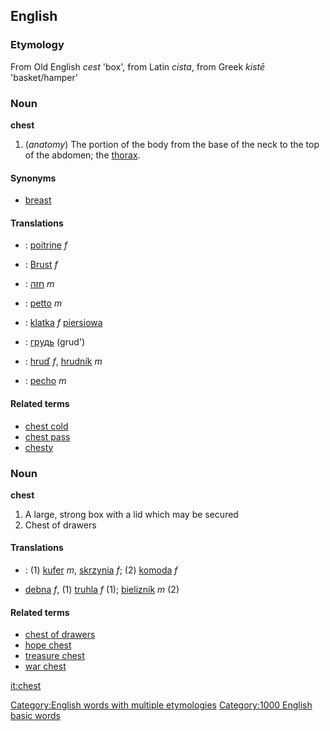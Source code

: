 == English ==

===Etymology===
From Old English ''cest'' 'box', from Latin ''cista'', from Greek ''kistē'' 'basket/hamper'

=== Noun ===
'''chest'''

# (''anatomy'') The portion of the body from the base of the neck to the top of the abdomen; the [[thorax]].

====Synonyms====
*[[breast]]

====Translations====
*{{fr}}: [[poitrine]] ''f''
*{{de}}: [[Brust]] ''f''
*{{he}}: [[חזה]] ''m''
*{{it}}: [[petto]] ''m''
*{{pl}}: [[klatka]] ''f'' [[piersiowa]]
*{{ru}}: [[грудь]] (grud')
*{{sk}}: [[hruď]] ''f'', [[hrudník]] ''m''
*{{es}}: [[pecho]] ''m''

====Related terms====
*[[chest cold]]
*[[chest pass]]
*[[chesty]]

=== Noun ===
'''chest'''

# A large, strong box with a lid which may be secured
# Chest of drawers

====Translations====
*{{pl}}: (1) [[kufer]] ''m'', [[skrzynia]] ''f''; (2) [[komoda]] ''f''
*{{sk}} [[debna#Slovak|debna]] ''f'', (1) [[truhla#truhla|truhla]] ''f'' (1); [[bielizník#Slovak|bielizník]] ''m'' (2)

==== Related terms ====
*[[chest of drawers]]
*[[hope chest]]
*[[treasure chest]]
*[[war chest]]

[[Category:English words with multiple etymologies]]

[[it:chest]]
[[Category:1000 English basic words]]